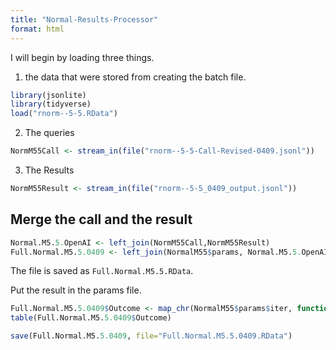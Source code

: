 ```yaml
---
title: "Normal-Results-Processor"
format: html
---
```


I will begin by loading three things.  

1. the data that were stored from creating the batch file.

```r
library(jsonlite)
library(tidyverse)
load("rnorm--5-5.RData")
```

2. The queries

```r
NormM55Call <- stream_in(file("rnorm--5-5-Call-Revised-0409.jsonl"))
```

3. The Results

```r
NormM55Result <- stream_in(file("rnorm--5-5_0409_output.jsonl"))
```

## Merge the call and the result

```r
Normal.M5.5.OpenAI <- left_join(NormM55Call,NormM55Result)
Full.Normal.M5.5.0409 <- left_join(NormalM55$params, Normal.M5.5.OpenAI)
```

The file is saved as `Full.Normal.M5.5.RData`.

Put the result in the params file.

```r
Full.Normal.M5.5.0409$Outcome <- map_chr(NormalM55$params$iter, function(x) { unlist(NormM55Result$response$body$choices[[x]][[2]][2]) })
table(Full.Normal.M5.5.0409$Outcome)
```

```r
save(Full.Normal.M5.5.0409, file="Full.Normal.M5.5.0409.RData")
```

